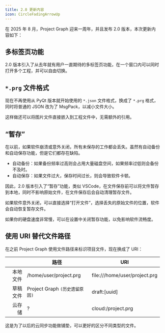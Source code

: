```yaml
---
title: 2.0 更新内容
icon: CircleFadingArrowUp
---
```


在 2025 年 8 月，Project Graph 迎来一周年，并且发布 2.0 版本，本次更新内容如下：

## 多标签页功能

2.0 版本引入了从去年就有用户一直期待的多标签页功能，在一个窗口内可以同时打开多个工程，并可以自由切换。

## `*.prg` 文件格式

现在不再使用从 PyQt 版本就开始使用的 `*.json` 文件格式，换成了 `*.prg` 格式，同时将普通的 JSON 改为了 MsgPack，以减小文件大小。

这样做还可以将图片文件直接嵌入到工程文件中，无需额外的引用。

## “暂存”

在以前，如果软件崩溃或意外关闭，所有未保存的工作都会丢失。虽然有自动备份和自动保存功能，但是它们都存在缺陷。

- 自动备份：如果备份频率过高则会占用大量磁盘空间，如果频率过低则会备份不及时。
- 自动保存：如果文件过大，保存时间过长，则会导致软件卡顿。

因此，2.0 版本引入了“暂存”功能，类似 VSCode，在文件保存前可以将文件暂存到本地，同时不影响原始文件，在文件保存后会自动清理暂存文件。

如果软件意外关闭，可以直接选择“打开文件”，选择丢失的原始文件的位置，软件会自动恢复暂存文件。

如果你的硬盘速度非常慢，可以在设置中关闭暂存功能，以免影响软件流畅度。

## 使用 URI 替代文件路径

在之前 Project Graph 使用文件路径来标识项目文件，现在换成了 URI：

|          | 路径                           | URI                           |
| -------: | ------------------------------ | ----------------------------- |
| 本地文件 | /home/user/project.prg         | file:///home/user/project.prg |
| 草稿文件 | Project Graph `(历史遗留原因)` | draft:[uuid]                  |
|   云存储 | ?                              | cloud:/project.prg            |

这是为了以后的云同步功能做铺垫，可以更好的区分不同类型的文件。
